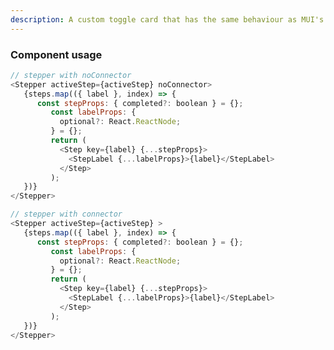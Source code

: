 ```yaml
---
description: A custom toggle card that has the same behaviour as MUI's ToggleButton.
---
```


### Component usage

```js
// stepper with noConnector
<Stepper activeStep={activeStep} noConnector>
   {steps.map(({ label }, index) => {
      const stepProps: { completed?: boolean } = {};
         const labelProps: {
           optional?: React.ReactNode;
         } = {};
         return (
           <Step key={label} {...stepProps}>
             <StepLabel {...labelProps}>{label}</StepLabel>
           </Step>
         );
   })}
</Stepper>

// stepper with connector
<Stepper activeStep={activeStep} >
   {steps.map(({ label }, index) => {
      const stepProps: { completed?: boolean } = {};
         const labelProps: {
           optional?: React.ReactNode;
         } = {};
         return (
           <Step key={label} {...stepProps}>
             <StepLabel {...labelProps}>{label}</StepLabel>
           </Step>
         );
   })}
</Stepper>
```
